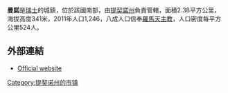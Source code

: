 '''曼諾'''是[[瑞士|瑞士]]的城鎮，位於該國南部，由[[提契諾州|提契諾州]]負責管轄，面積2.38平方公里，海拔高度341米，2011年人口1,246，八成人口信奉[[羅馬天主教|羅馬天主教]]，人口密度每平方公里524人。

==外部連結==
* [http://www.manno.ch Official website] {{Wayback|url=http://www.manno.ch/ |date=20051023234154 }} {{It icon}}

{{Authority control}}
{{Switzerland-geo-stub}}
[[Category:提契诺州的市镇|Category:提契诺州的市镇]]